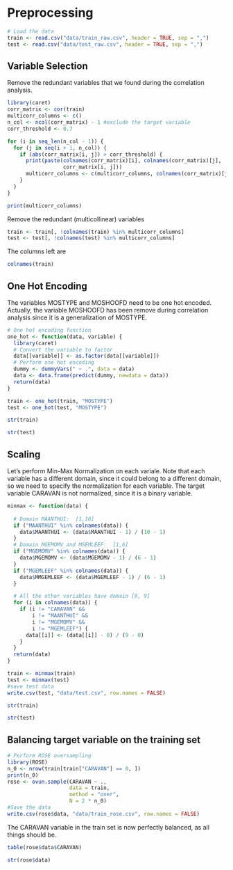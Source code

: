 # Preprocessing

```r
# Load the data
train <- read.csv("data/train_raw.csv", header = TRUE, sep = ",")
test <- read.csv("data/test_raw.csv", header = TRUE, sep = ",")
```

## Variable Selection
Remove the redundant variables that we found during the correlation analysis.
```r
library(caret)
corr_matrix <- cor(train)
multicorr_columns <- c()
n_col <- ncol(corr_matrix) - 1 #exclude the target variable
corr_threshold <- 0.7

for (i in seq_len(n_col - 1)) {
  for (j in seq(i + 1, n_col)) {
    if (abs(corr_matrix[i, j]) > corr_threshold) {
      print(paste(colnames(corr_matrix)[i], colnames(corr_matrix)[j],
                  corr_matrix[i, j]))
      multicorr_columns <- c(multicorr_columns, colnames(corr_matrix)[j])
    }
  }
}

print(multicorr_columns)
```

Remove the redundant (multicollinear) variables
```r
train <- train[, !colnames(train) %in% multicorr_columns]
test <- test[, !colnames(test) %in% multicorr_columns]
```

The columns left are
```r
colnames(train)
```

## One Hot Encoding
The variables MOSTYPE and MOSHOOFD need to be one hot encoded. Actually, the variable MOSHOOFD has been remove during correlation analysis since it is a generalization of MOSTYPE.
```r
# One hot encoding function
one_hot <- function(data, variable) {
  library(caret)
  # Convert the variable to factor
  data[[variable]] <- as.factor(data[[variable]])
  # Perform one hot encoding
  dummy <- dummyVars(" ~ .", data = data)
  data <- data.frame(predict(dummy, newdata = data))
  return(data)
}

train <- one_hot(train, "MOSTYPE")
test <- one_hot(test, "MOSTYPE")
```

```r
str(train)
```

```r
str(test)
```


## Scaling

Let's perform Min-Max Normalization on each variale. Note that each variable has a different domain, since it could belong to a different domain, so we need to specify the normalization for each variable.
The target variable CARAVAN is not normalized, since it is a binary variable.

```r
minmax <- function(data) {
  
  # Domain MAANTHUI:  [1,10]
  if ("MAANTHUI" %in% colnames(data)) {
    data$MAANTHUI <- (data$MAANTHUI - 1) / (10 - 1)
  }
  # Domain MGEMOMV and MGEMLEEF:  [1,6]
  if ("MGEMOMV" %in% colnames(data)) {
    data$MGEMOMV <- (data$MGEMOMV - 1) / (6 - 1)
  }
  if ("MGEMLEEF" %in% colnames(data)) {
    data$MMGEMLEEF <- (data$MGEMLEEF - 1) / (6 - 1)
  }

  # All the other variables have domain [0, 9]
  for (i in colnames(data)) {
    if (i != "CARAVAN" &&
        i != "MAANTHUI" &&
        i != "MGEMOMV" &&
        i != "MGEMLEEF") {
      data[[i]] <- (data[[i]] - 0) / (9 - 0)
    }
  }
  return(data)
}

train <- minmax(train)
test <- minmax(test)
#save test data
write.csv(test, "data/test.csv", row.names = FALSE)
```
```r
str(train)
```

```r
str(test)
```

## Balancing target variable on the training set

```r
# Perform ROSE oversampling
library(ROSE)
n_0 <- nrow(train[train["CARAVAN"] == 0, ])
print(n_0)
rose <- ovun.sample(CARAVAN ~ .,
                    data = train,
                    method = "over",
                    N = 2 * n_0)
#Save the data
write.csv(rose$data, "data/train_rose.csv", row.names = FALSE)
```
The CARAVAN variable in the train set is now perfectly balanced, as all things should be.

```r
table(rose$data$CARAVAN)
```

```r
str(rose$data)
```